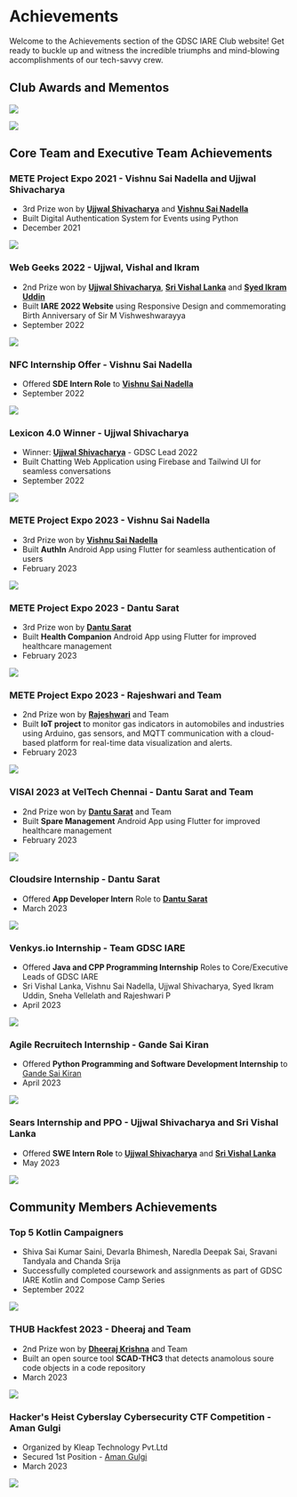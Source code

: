 # Achievements

Welcome to the Achievements section of the GDSC IARE Club website! Get ready to buckle up and witness the incredible triumphs and mind-blowing accomplishments of our tech-savvy crew.

## Club Awards and Mementos

![](public/images/achievements/gdsc_sc.png)

![](public/images/achievements/gdsc_ceta.png)

## Core Team and Executive Team Achievements

### METE Project Expo 2021 - Vishnu Sai Nadella and Ujjwal Shivacharya

- 3rd Prize won by **[Ujjwal Shivacharya](https://ujjwalshiva.github.io)** and **[Vishnu Sai Nadella](https://www.linkedin.com/in/vishnu-nadella-007/)**
- Built Digital Authentication System for Events using Python
- December 2021

![](public/images/achievements/vishnu_ujjwal_mete_2022.jpg)

### Web Geeks 2022 - Ujjwal, Vishal and Ikram

- 2nd Prize won by **[Ujjwal Shivacharya](https://ujjwalshiva.github.io)**, **[Sri Vishal Lanka](https://www.linkedin.com/in/sri-vishal-lanka-73a7b420a/)** and **[Syed Ikram Uddin](https://www.linkedin.com/in/syed-ikram-uddin-b74916187/)**
- Built **IARE 2022 Website** using Responsive Design and commemorating Birth Anniversary of Sir M Vishweshwarayya
- September 2022

![](public/images/achievements/ujjwal_vishal_ikram_webgeeks.jpg)

### NFC Internship Offer - Vishnu Sai Nadella

- Offered **SDE Intern Role** to **[Vishnu Sai Nadella](https://www.linkedin.com/in/vishnu-nadella-007/)**
- September 2022

![](public/images/achievements/vishnu_nfc.png)

### Lexicon 4.0 Winner - Ujjwal Shivacharya

- Winner: **[Ujjwal Shivacharya](https://ujjwalshiva.github.io)** - GDSC Lead 2022
- Built Chatting Web Application using Firebase and Tailwind UI for seamless conversations
- September 2022

![](public/images/achievements/ujjwal_lexicon.jpg)

### METE Project Expo 2023 - Vishnu Sai Nadella

- 3rd Prize won by **[Vishnu Sai Nadella](https://www.linkedin.com/in/vishnu-nadella-007/)**
- Built **AuthIn** Android App using Flutter for seamless authentication of users
- February 2023

![](public/images/achievements/vishnu_mete_2023.jpg)

### METE Project Expo 2023 - Dantu Sarat

- 3rd Prize won by **[Dantu Sarat](https://in.linkedin.com/in/sarat-dantu-45525921b)**
- Built **Health Companion** Android App using Flutter for improved healthcare management
- February 2023

![](public/images/achievements/sarat_mete_2023.jpg)

### METE Project Expo 2023 - Rajeshwari and Team

- 2nd Prize won by **[Rajeshwari](https://www.linkedin.com/in/pavuluri-rajeshwari-497a34210/)** and Team
- Built **IoT project** to monitor gas indicators in automobiles and industries using Arduino, gas sensors, and MQTT communication with a cloud-based platform for real-time data visualization and alerts.
- February 2023

![](public/images/achievements/rajeshwari_mete.png)

### VISAI 2023 at VelTech Chennai - Dantu Sarat and Team

- 2nd Prize won by **[Dantu Sarat](https://in.linkedin.com/in/sarat-dantu-45525921b)** and Team
- Built **Spare Management** Android App using Flutter for improved healthcare management
- February 2023

![](public/images/achievements/sarat_veltech.jpg)

### Cloudsire Internship - Dantu Sarat

- Offered **App Developer Intern** Role to **[Dantu Sarat](https://in.linkedin.com/in/sarat-dantu-45525921b)**
- March 2023

![](public/images/achievements/sarat_cloudsire.png)

### Venkys.io Internship - Team GDSC IARE

- Offered **Java and CPP Programming Internship** Roles to Core/Executive Leads of GDSC IARE
- Sri Vishal Lanka, Vishnu Sai Nadella, Ujjwal Shivacharya, Syed Ikram Uddin, Sneha Vellelath and Rajeshwari P
- April 2023

![](public/images/achievements/6_venkys.png)

### Agile Recruitech Internship - Gande Sai Kiran

- Offered **Python Programming and Software Development Internship** to [Gande Sai Kiran](https://www.linkedin.com/in/saikiran8902)
- April 2023

![](public/images/achievements/gande_agile.png)


### Sears Internship and PPO - Ujjwal Shivacharya and Sri Vishal Lanka

- Offered **SWE Intern Role** to **[Ujjwal Shivacharya](https://ujjwalshiva.github.io)** and **[Sri Vishal Lanka](https://www.linkedin.com/in/sri-vishal-lanka-73a7b420a/)**
- May 2023

![](public/images/achievements/ujjwal_vishal_sears.png)


## Community Members Achievements

### Top 5 Kotlin Campaigners

- Shiva Sai Kumar Saini, Devarla Bhimesh, Naredla Deepak Sai, Sravani Tandyala and Chanda Srija
- Successfully completed coursework and assignments as part of GDSC IARE Kotlin and Compose Camp Series
- September 2022

![](public/images/achievements/6_kotlin.png)


### THUB Hackfest 2023 - Dheeraj and Team
- 2nd Prize won by **[Dheeraj Krishna](https://www.linkedin.com/in/dheeraj-krishna-115499238/)** and Team
- Built an open source tool **SCAD-THC3** that detects anamolous soure code objects in a code repository
- March 2023

![](public/images/achievements/dheeraj_hackfest.png)

### Hacker's Heist Cyberslay Cybersecurity CTF Competition - Aman Gulgi

- Organized by Kleap Technology Pvt.Ltd
- Secured 1st Position - [Aman Gulgi](https://www.linkedin.com/in/aman-gulgi/)
- March 2023

![](public/images/achievements/aman_hhcf.png)




